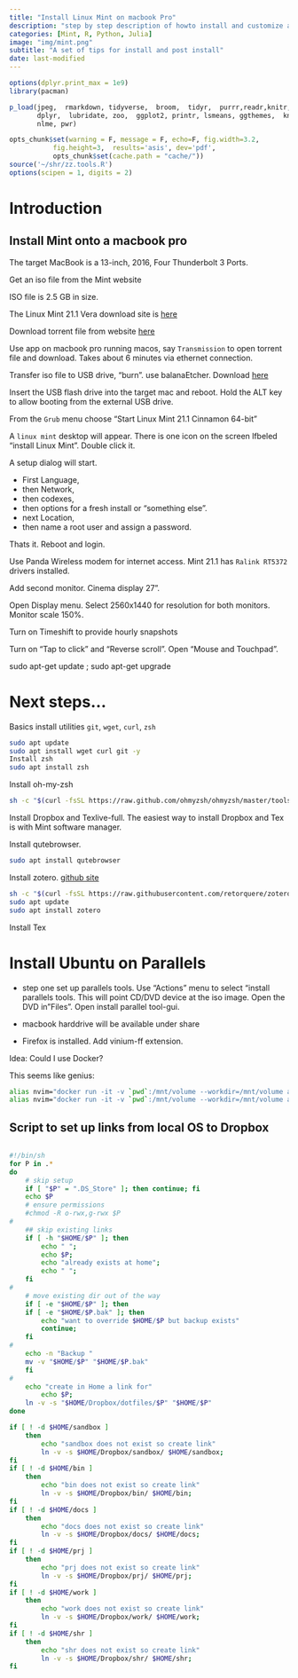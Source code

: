 ```yaml
---
title: "Install Linux Mint on macbook Pro"
description: "step by step description of howto install and customize a Mint instance for data science workflow"
categories: [Mint, R, Python, Julia]
image: "img/mint.png"
subtitle: "A set of tips for install and post install"
date: last-modified
---
```



```r


options(dplyr.print_max = 1e9)
library(pacman)

p_load(jpeg,  rmarkdown, tidyverse,  broom,  tidyr,  purrr,readr,knitr, 
       dplyr,  lubridate, zoo,  ggplot2, printr, lsmeans, ggthemes,  knitr,
       nlme, pwr)

opts_chunk$set(warning = F, message = F, echo=F, fig.width=3.2,
	       fig.height=3,  results='asis', dev='pdf',
	       opts_chunk$set(cache.path = "cache/"))
source('~/shr/zz.tools.R')
options(scipen = 1, digits = 2)
```

# Introduction

## Install Mint onto a macbook pro 

The target MacBook is a 13-inch, 2016, Four Thunderbolt 3 Ports. 

Get an iso file from the Mint website

ISO file is 2.5 GB in size. 

The Linux Mint 21.1 Vera download site is [here](https://www.linuxmint.com/edition.php?id=302)

Download torrent file from website [here](https://www.linuxmint.com/torrents/)

Use app on macbook pro running macos, say `Transmission` to open torrent file and
download. Takes about 6 minutes via ethernet connection. 

Transfer iso file to USB drive, "burn". 
use balanaEtcher. Download [here](https://etcher.balena.io/)

Insert the USB flash drive into the target mac and reboot. 
Hold the ALT key to allow booting from the external USB drive. 

From the `Grub` menu choose "Start Linux Mint 21.1 Cinnamon 64-bit"

A `linux mint` desktop will appear. There is one icon on the screen
lfbeled "install Linux Mint". Double click it. 

A setup dialog will start. 

*	First Language, 
*	then Network, 
*	then codexes, 
*	then options for a fresh install or "something else". 
*	next Location, 
*	then name a root user and assign a password. 

Thats it. Reboot and login. 

Use Panda Wireless modem for internet access. Mint 21.1 has `Ralink RT5372` drivers installed. 

Add second monitor. Cinema display 27". 

Open Display menu. Select 2560x1440 for resolution for both monitors. Monitor
scale 150\%. 

Turn on Timeshift to provide hourly snapshots

Turn on "Tap to click" and "Reverse scroll". Open "Mouse and Touchpad". 

sudo apt-get update ; sudo apt-get upgrade

# Next steps...

Basics install utilities `git`, `wget`, `curl`, `zsh`

```sh
sudo apt update
sudo apt install wget curl git -y
Install zsh
sudo apt install zsh
```

Install oh-my-zsh
```sh
sh -c "$(curl -fsSL https://raw.github.com/ohmyzsh/ohmyzsh/master/tools/install.sh)"
```

Install Dropbox and Texlive-full. 
The easiest way to install Dropbox and Tex is with Mint software manager. 


Install qutebrowser. 
```sh
sudo apt install qutebrowser
```

Install zotero. 
[github site](https://github.com/retorquere/zotero-deb)

```sh
sh -c "$(curl -fsSL https://raw.githubusercontent.com/retorquere/zotero-deb/master/install.sh)"
sudo apt update
sudo apt install zotero
```

Install Tex

# Install Ubuntu on Parallels

* step one set up parallels tools. Use "Actions" menu to select "install
 parallels tools. This will point CD/DVD device at the iso image. Open the DVD
in "Files". Open install parallel tool-gui. 

* macbook harddrive will be available under share
* Firefox is installed. Add vinium-ff extension. 

Idea:
Could I use Docker?

This seems like genius:
```sh
alias nvim="docker run -it -v `pwd`:/mnt/volume --workdir=/mnt/volume anatolelucet/neovim:stable"
alias nvim="docker run -it -v `pwd`:/mnt/volume --workdir=/mnt/volume anatolelucet/neovim:nightly"

```

## Script to set up links from local OS to Dropbox

```sh

#!/bin/sh
for P in .*
do
    # skip setup
    if [ "$P" = ".DS_Store" ]; then continue; fi
	echo $P
    # ensure permissions
    #chmod -R o-rwx,g-rwx $P
# 
    ## skip existing links
    if [ -h "$HOME/$P" ]; then 
	    echo " ";
	    echo $P; 
	    echo "already exists at home";
	    echo " ";
    fi
# 
    # move existing dir out of the way
    if [ -e "$HOME/$P" ]; then
	if [ -e "$HOME/$P.bak" ]; then
	    echo "want to override $HOME/$P but backup exists"
	    continue;
	fi
# 
	echo -n "Backup "
	mv -v "$HOME/$P" "$HOME/$P.bak"
    fi
# 
    echo "create in Home a link for"
	    echo $P; 
    ln -v -s "$HOME/Dropbox/dotfiles/$P" "$HOME/$P"
done

if [ ! -d $HOME/sandbox ]
	then 
		echo "sandbox does not exist so create link"
		ln -v -s $HOME/Dropbox/sandbox/ $HOME/sandbox; 
fi
if [ ! -d $HOME/bin ]
	then 
		echo "bin does not exist so create link"
		ln -v -s $HOME/Dropbox/bin/ $HOME/bin; 
fi
if [ ! -d $HOME/docs ]
	then 
		echo "docs does not exist so create link"
		ln -v -s $HOME/Dropbox/docs/ $HOME/docs; 
fi
if [ ! -d $HOME/prj ]
	then 
		echo "prj does not exist so create link"
		ln -v -s $HOME/Dropbox/prj/ $HOME/prj; 
fi
if [ ! -d $HOME/work ]
	then 
		echo "work does not exist so create link"
		ln -v -s $HOME/Dropbox/work/ $HOME/work; 
fi
if [ ! -d $HOME/shr ]
	then 
		echo "shr does not exist so create link"
		ln -v -s $HOME/Dropbox/shr/ $HOME/shr; 
fi
```

